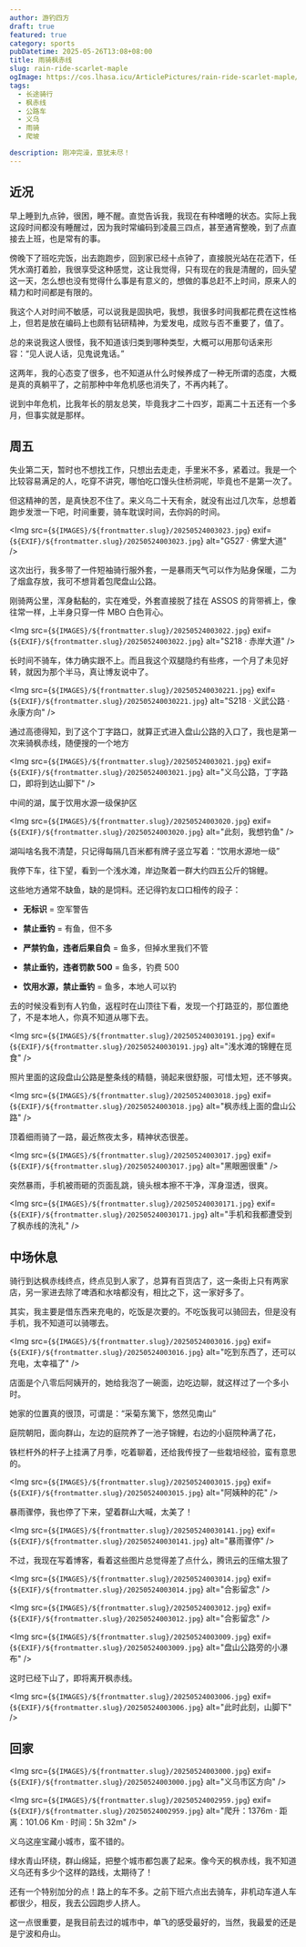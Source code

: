 ```yaml
---
author: 游钓四方
draft: true
featured: true
category: sports
pubDatetime: 2025-05-26T13:08+08:00
title: 雨骑枫赤线
slug: rain-ride-scarlet-maple
ogImage: https://cos.lhasa.icu/ArticlePictures/rain-ride-scarlet-maple/20250524003018.jpg_81
tags:
  - 长途骑行
  - 枫赤线
  - 公路车
  - 义乌
  - 雨骑
  - 爬坡

description: 刚冲完澡，意犹未尽！
---
```



## 近况

早上睡到九点钟，很困，睡不醒。直觉告诉我，我现在有种嗜睡的状态。实际上我这段时间都没有睡醒过，因为我时常编码到凌晨三四点，甚至通宵整晚，到了点直接去上班，也是常有的事。

傍晚下了班吃完饭，出去跑跑步，回到家已经十点钟了，直接脱光站在花洒下，任凭水滴打着脸，我很享受这种感觉，这让我觉得，只有现在的我是清醒的，回头望这一天，怎么想也没有觉得什么事是有意义的，想做的事总赶不上时间，原来人的精力和时间都是有限的。

我这个人对时间不敏感，可以说我是固执吧，我想，我很多时间我都花费在这性格上，但若是放在编码上也颇有钻研精神，为爱发电，成败与否不重要了，值了。

总的来说我这人很怪，我不知道该归类到哪种类型，大概可以用那句话来形容：“见人说人话，见鬼说鬼话。”

这两年，我的心态变了很多，也不知道从什么时候养成了一种无所谓的态度，大概是真的真躺平了，之前那种中年危机感也消失了，不再内耗了。

说到中年危机，比我年长的朋友总笑，毕竟我才二十四岁，距离二十五还有一个多月，但事实就是那样。

## 周五

失业第二天，暂时也不想找工作，只想出去走走，手里米不多，紧着过。我是一个比较容易满足的人，吃穿不讲究，哪怕吃口馒头住桥洞呢，毕竟也不是第一次了。

但这精神的苦，是真快忍不住了。来义乌二十天有余，就没有出过几次车，总想着跑步发泄一下吧，时间重要，骑车耽误时间，去你妈的时间。

<Img
  src={`${IMAGES}/${frontmatter.slug}/20250524003023.jpg`}
  exif={`${EXIF}/${frontmatter.slug}/20250524003023.jpg`}
  alt="G527 · 佛堂大道"
/>

这次出行，我多带了一件短袖骑行服外套，一是暴雨天气可以作为贴身保暖，二为了烟盒存放，我可不想背着包爬盘山公路。

刚骑两公里，浑身黏黏的，实在难受，外套直接脱了挂在 ASSOS 的背带裤上，像往常一样，上半身只穿一件 MBO 白色背心。

<Img
  src={`${IMAGES}/${frontmatter.slug}/20250524003022.jpg`}
  exif={`${EXIF}/${frontmatter.slug}/20250524003022.jpg`}
  alt="S218 · 赤岸大道"
/>

长时间不骑车，体力确实跟不上。而且我这个双腿隐约有些疼，一个月了未见好转，就因为那个半马，真让博友说中了。

<Img
  src={`${IMAGES}/${frontmatter.slug}/202505240030221.jpg`}
  exif={`${EXIF}/${frontmatter.slug}/202505240030221.jpg`}
  alt="S218 · 义武公路 · 永康方向"
/>

通过高德得知，到了这个丁字路口，就算正式进入盘山公路的入口了，我也是第一次来骑枫赤线，随便搜的一个地方

<Img
  src={`${IMAGES}/${frontmatter.slug}/20250524003021.jpg`}
  exif={`${EXIF}/${frontmatter.slug}/20250524003021.jpg`}
  alt="义乌公路，丁字路口，即将到达山脚下"
/>

中间的湖，属于饮用水源一级保护区

<Img
  src={`${IMAGES}/${frontmatter.slug}/20250524003020.jpg`}
  exif={`${EXIF}/${frontmatter.slug}/20250524003020.jpg`}
  alt="此刻，我想钓鱼"
/>

湖叫啥名我不清楚，只记得每隔几百米都有牌子竖立写着：“饮用水源地一级”

我停下车，往下望，看到一个浅水滩，岸边聚着一群大约四五公斤的锦鲤。

这些地方通常不缺鱼，缺的是饲料。还记得钓友口口相传的段子：

* **无标识** = 空军警告

* **禁止垂钓** = 有鱼，但不多

* **严禁钓鱼，违者后果自负** = 鱼多，但掉水里我们不管

* **禁止垂钓，违者罚款 500** = 鱼多，钓费 500

* **饮用水源，禁止垂钓** = 鱼多，本地人可以钓

去的时候没看到有人钓鱼，返程时在山顶往下看，发现一个打路亚的，那位置绝了，不是本地人，你真不知道从哪下去。

<Img
  src={`${IMAGES}/${frontmatter.slug}/202505240030191.jpg`}
  exif={`${EXIF}/${frontmatter.slug}/202505240030191.jpg`}
  alt="浅水滩的锦鲤在觅食"
/>

照片里面的这段盘山公路是整条线的精髓，骑起来很舒服，可惜太短，还不够爽。

<Img
  src={`${IMAGES}/${frontmatter.slug}/20250524003018.jpg`}
  exif={`${EXIF}/${frontmatter.slug}/20250524003018.jpg`}
  alt="枫赤线上面的盘山公路"
/>

顶着细雨骑了一路，最近熬夜太多，精神状态很差。

<Img
  src={`${IMAGES}/${frontmatter.slug}/20250524003017.jpg`}
  exif={`${EXIF}/${frontmatter.slug}/20250524003017.jpg`}
  alt="黑眼圈很重"
/>

突然暴雨，手机被雨砸的页面乱跳，镜头根本擦不干净，浑身湿透，很爽。

<Img
  src={`${IMAGES}/${frontmatter.slug}/202505240030171.jpg`}
  exif={`${EXIF}/${frontmatter.slug}/202505240030171.jpg`}
  alt="手机和我都遭受到了枫赤线的洗礼"
/>

## 中场休息

骑行到达枫赤线终点，终点见到人家了，总算有百货店了，这一条街上只有两家店，另一家进去除了啤酒和水啥都没有，相比之下，这一家好多了。

其实，我主要是借东西来充电的，吃饭是次要的。不吃饭我可以骑回去，但是没有手机，我不知道可以骑哪去。

<Img
  src={`${IMAGES}/${frontmatter.slug}/20250524003016.jpg`}
  exif={`${EXIF}/${frontmatter.slug}/20250524003016.jpg`}
  alt="吃到东西了，还可以充电，太幸福了"
/>

店面是个八零后阿姨开的，她给我泡了一碗面，边吃边聊，就这样过了一个多小时。

她家的位置真的很顶，可谓是：“采菊东篱下，悠然见南山” 

庭院朝阳，面向群山，左边的庭院养了一池子锦鲤，右边的小庭院种满了花，

铁栏杆外的杆子上挂满了月季，吃着聊着，还给我传授了一些栽培经验，蛮有意思的。

<Img
  src={`${IMAGES}/${frontmatter.slug}/20250524003015.jpg`}
  exif={`${EXIF}/${frontmatter.slug}/20250524003015.jpg`}
  alt="阿姨种的花"
/>

暴雨骤停，我也停了下来，望着群山大喊，太美了！

<Img
  src={`${IMAGES}/${frontmatter.slug}/202505240030141.jpg`}
  exif={`${EXIF}/${frontmatter.slug}/202505240030141.jpg`}
  alt="暴雨骤停"
/>

不过，我现在写着博客，看着这些图片总觉得差了点什么，腾讯云的压缩太狠了

<Img
  src={`${IMAGES}/${frontmatter.slug}/20250524003014.jpg`}
  exif={`${EXIF}/${frontmatter.slug}/20250524003014.jpg`}
  alt="合影留念"
/>

<Img
  src={`${IMAGES}/${frontmatter.slug}/20250524003012.jpg`}
  exif={`${EXIF}/${frontmatter.slug}/20250524003012.jpg`}
  alt="合影留念"
/>

<Img
  src={`${IMAGES}/${frontmatter.slug}/20250524003009.jpg`}
  exif={`${EXIF}/${frontmatter.slug}/20250524003009.jpg`}
  alt="盘山公路旁的小瀑布"
/>

这时已经下山了，即将离开枫赤线。

<Img
  src={`${IMAGES}/${frontmatter.slug}/20250524003006.jpg`}
  exif={`${EXIF}/${frontmatter.slug}/20250524003006.jpg`}
  alt="此时此刻，山脚下"
/>

## 回家

<Img
  src={`${IMAGES}/${frontmatter.slug}/20250524003000.jpg`}
  exif={`${EXIF}/${frontmatter.slug}/20250524003000.jpg`}
  alt="义乌市区方向"
/>

<Img
  src={`${IMAGES}/${frontmatter.slug}/20250524002959.jpg`}
  exif={`${EXIF}/${frontmatter.slug}/20250524002959.jpg`}
  alt="爬升：1376m · 距离：101.06 Km · 时间：5h 32m"
/>

义乌这座宝藏小城市，蛮不错的。

绿水青山环绕，群山绵延，把整个城市都包裹了起来。像今天的枫赤线，我不知道义乌还有多少个这样的路线，太期待了！

还有一个特别加分的点！路上的车不多。之前下班六点出去骑车，非机动车道人车都很少，相反，我去公园跑步人挤人。

这一点很重要，是我目前去过的城市中，单飞的感受最好的，当然，我最爱的还是是宁波和舟山。